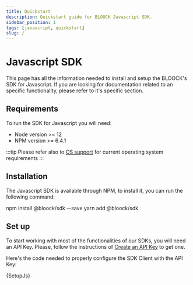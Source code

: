 ```yaml
---
title: Quickstart
description: Quickstart guide for BLOOCK Javascript SDK.
sidebar_position: 1
tags: [javascript, quickstart]
slug: /
---
```



# Javascript SDK

This page has all the information needed to install and setup the BLOOCK's SDK for Javascript. If you are looking for documentation related to an specific functionality, please refer to it's specific section.

## Requirements

To run the SDK for Javascript you will need:

- Node version >= 12
- NPM version >= 6.4.1

:::tip
Please refer also to [OS support](./os-support.mdx) for current operating system requirements
:::

## Installation

The Javascript SDK is available through NPM, to install it, you can run the following command:

<Tabs>
  <TabItem value="npm" label="NPM">
    <CodeBlock language="bash">npm install @bloock/sdk --save</CodeBlock>
  </TabItem>
  <TabItem value="yarn" label="Yarn">
    <CodeBlock language="bash">yarn add @bloock/sdk</CodeBlock>
  </TabItem>
</Tabs>

## Set up

To start working with most of the functionalities of our SDKs, you will need an API Key. Please, follow the instructions of [Create an API Key](../authentication/create-an-api-key.md) to get one.

Here's the code needed to properly configure the SDK Client with the API Key:


<CodeBlock language="javascript">{SetupJs}</CodeBlock>
